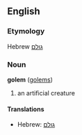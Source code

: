 ==English==
===Etymology===
Hebrew [[גולם]]

===Noun===
'''golem''' ([[golems]])<!-- there's probably a hebrew plural too -->

#an artificial creature

====Translations====
*Hebrew: [[גולם]]